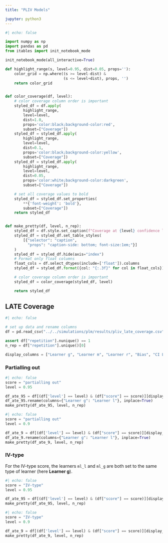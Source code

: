 ```yaml
---
title: "PLIV Models"

jupyter: python3
---
```


```python
#| echo: false

import numpy as np
import pandas as pd
from itables import init_notebook_mode

init_notebook_mode(all_interactive=True)

def highlight_range(s, level=0.95, dist=0.05, props=''):
    color_grid = np.where((s >= level-dist) &
                          (s <= level+dist), props, '')
    return color_grid


def color_coverage(df, level):
    # color coverage column order is important
    styled_df = df.apply(
        highlight_range,
        level=level,
        dist=1.0,
        props='color:black;background-color:red',
        subset=["Coverage"])
    styled_df = styled_df.apply(
        highlight_range,
        level=level,
        dist=0.1,
        props='color:black;background-color:yellow',
        subset=["Coverage"])
    styled_df = styled_df.apply(
        highlight_range,
        level=level,
        dist=0.05,
        props='color:white;background-color:darkgreen',
        subset=["Coverage"])

    # set all coverage values to bold
    styled_df = styled_df.set_properties(
        **{'font-weight': 'bold'},
        subset=["Coverage"])
    return styled_df


def make_pretty(df, level, n_rep):
    styled_df = df.style.set_caption(f"Coverage at {level} confidence level with {n_rep} repetitions")
    styled_df = styled_df.set_table_styles(
        [{"selector": "caption",
          "props": "caption-side: bottom; font-size:1em;"}]
    )
    styled_df = styled_df.hide(axis="index")
    # Format only float columns
    float_cols = df.select_dtypes(include=['float']).columns
    styled_df = styled_df.format({col: "{:.3f}" for col in float_cols})

    # color coverage column order is important
    styled_df = color_coverage(styled_df, level)

    return styled_df
```

## LATE Coverage

```python
#| echo: false

# set up data and rename columns
df = pd.read_csv("../../simulations/plm/results/pliv_late_coverage.csv", index_col=None)

assert df["repetition"].nunique() == 1
n_rep = df["repetition"].unique()[0]

display_columns = ["Learner g", "Learner m", "Learner r", "Bias", "CI Length", "Coverage"]
```

### Partialling out

```python
#| echo: false
score = "partialling out"
level = 0.95

df_ate_95 = df[(df['level'] == level) & (df["score"] == score)][display_columns]
df_ate_95.rename(columns={"Learner g": "Learner l"}, inplace=True)
make_pretty(df_ate_95, level, n_rep)
```

```python
#| echo: false
score = "partialling out"
level = 0.9

df_ate_9 = df[(df['level'] == level) & (df["score"] == score)][display_columns]
df_ate_9.rename(columns={"Learner g": "Learner l"}, inplace=True)
make_pretty(df_ate_9, level, n_rep)
```

### IV-type

For the IV-type score, the learners `ml_l` and `ml_g` are both set to the same type of learner (here **Learner g**).
```python
#| echo: false
score = "IV-type"
level = 0.95

df_ate_95 = df[(df['level'] == level) & (df["score"] == score)][display_columns]
make_pretty(df_ate_95, level, n_rep)
```

```python
#| echo: false
score = "IV-type"
level = 0.9

df_ate_9 = df[(df['level'] == level) & (df["score"] == score)][display_columns]
make_pretty(df_ate_9, level, n_rep)
```